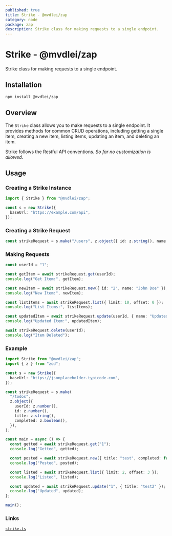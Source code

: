 ```yaml
---
published: true
title: Strike - @mvdlei/zap
category: node
package: zap
description: Strike class for making requests to a single endpoint.
---
```


# Strike - @mvdlei/zap

Strike class for making requests to a single endpoint.

## Installation

```bash
npm install @mvdlei/zap
```

## Overview

The `Strike` class allows you to make requests to a single endpoint. It provides methods for common CRUD operations, including getting a single item, creating a new item, listing items, updating an item, and deleting an item.

Strike follows the Restful API conventions. _So far no customization is allowed_.

## Usage

### Creating a Strike Instance

```typescript
import { Strike } from "@mvdlei/zap";

const s = new Strike({
  baseUrl: "https://example.com/api",
});
```

### Creating a Strike Request

```typescript
const strikeRequest = s.make("/users", z.object({ id: z.string(), name: z.string() }));
```

### Making Requests

```typescript
const userId = "1";

const getItem = await strikeRequest.get(userId);
console.log("Get Item:", getItem);

const newItem = await strikeRequest.new({ id: "2", name: "John Doe" });
console.log("New Item:", newItem);

const listItems = await strikeRequest.list({ limit: 10, offset: 0 });
console.log("List Items:", listItems);

const updatedItem = await strikeRequest.update(userId, { name: "Updated Name" });
console.log("Updated Item:", updatedItem);

await strikeRequest.delete(userId);
console.log("Item Deleted");
```

### Example

```typescript
import Strike from "@mvdlei/zap";
import { z } from "zod";

const s = new Strike({
  baseUrl: "https://jsonplaceholder.typicode.com",
});

const strikeRequest = s.make(
  "/todos",
  z.object({
    userId: z.number(),
    id: z.number(),
    title: z.string(),
    completed: z.boolean(),
  }),
);

const main = async () => {
  const getted = await strikeRequest.get("1");
  console.log("Getted", getted);

  const posted = await strikeRequest.new({ title: "test", completed: false, userId: 1 });
  console.log("Posted", posted);

  const listed = await strikeRequest.list({ limit: 2, offset: 3 });
  console.log("Listed", listed);

  const updated = await strikeRequest.update("1", { title: "test2" });
  console.log("Updated", updated);
};

main();
```

### Links

[`strike.ts`](https://github.com/m10rten/suite/tree/main/packages/zap/src/strike.ts)

